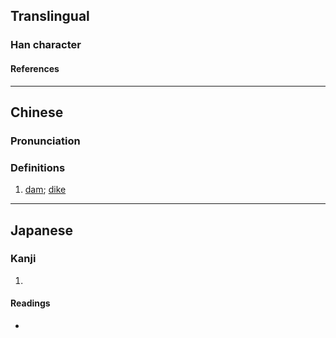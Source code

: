 {{character info/new}}
==Translingual==

===Han character===
{{Han char|rn=32|rad=土|as=08|sn=11|four=46100|canj=GWJR|ids=⿰土固}}

====References====
{{Han ref|kx=0232.100|dkj=05218|dj=0470.030|hdz=10453.060|uh=580C}}

----

==Chinese==
{{zh-forms}}

===Pronunciation===
{{zh-pron
|m=gù
|c=gu3
|cat=n
}}

===Definitions===
{{zh-hanzi}}

# [[dam]]; [[dike]] {{q|often used in place names}}

----

==Japanese==

===Kanji===
{{ja-kanji|grade=|rs=土08}}

# {{defn|lang=ja|sort=土08}}

====Readings====
* {{ja-readings|on=[[こ]] (ko), [[く]] (ku)|kun=[[つつみ]] (tsutsumi), [[つか]] (tsuka)}}
